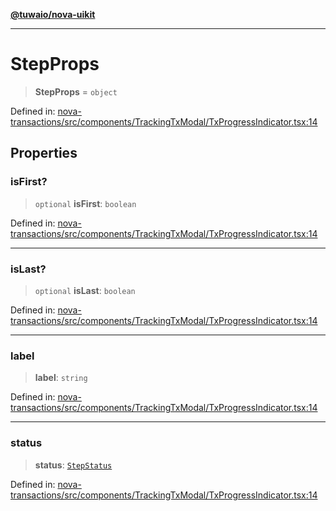 [**@tuwaio/nova-uikit**](../../../README.md)

***

# StepProps

> **StepProps** = `object`

Defined in: [nova-transactions/src/components/TrackingTxModal/TxProgressIndicator.tsx:14](https://github.com/TuwaIO/nova-uikit/blob/6aeab728cfd962d1f842390efac1e0823880290c/packages/nova-transactions/src/components/TrackingTxModal/TxProgressIndicator.tsx#L14)

## Properties

### isFirst?

> `optional` **isFirst**: `boolean`

Defined in: [nova-transactions/src/components/TrackingTxModal/TxProgressIndicator.tsx:14](https://github.com/TuwaIO/nova-uikit/blob/6aeab728cfd962d1f842390efac1e0823880290c/packages/nova-transactions/src/components/TrackingTxModal/TxProgressIndicator.tsx#L14)

***

### isLast?

> `optional` **isLast**: `boolean`

Defined in: [nova-transactions/src/components/TrackingTxModal/TxProgressIndicator.tsx:14](https://github.com/TuwaIO/nova-uikit/blob/6aeab728cfd962d1f842390efac1e0823880290c/packages/nova-transactions/src/components/TrackingTxModal/TxProgressIndicator.tsx#L14)

***

### label

> **label**: `string`

Defined in: [nova-transactions/src/components/TrackingTxModal/TxProgressIndicator.tsx:14](https://github.com/TuwaIO/nova-uikit/blob/6aeab728cfd962d1f842390efac1e0823880290c/packages/nova-transactions/src/components/TrackingTxModal/TxProgressIndicator.tsx#L14)

***

### status

> **status**: [`StepStatus`](StepStatus.md)

Defined in: [nova-transactions/src/components/TrackingTxModal/TxProgressIndicator.tsx:14](https://github.com/TuwaIO/nova-uikit/blob/6aeab728cfd962d1f842390efac1e0823880290c/packages/nova-transactions/src/components/TrackingTxModal/TxProgressIndicator.tsx#L14)
